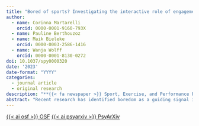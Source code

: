 ```yaml
---
title: "Bored of sports? Investigating the interactive role of engagement and value as predictors of boredom in athletic training"
author:
  - name: Corinna Martarelli
    orcid: 0000-0001-9160-793X
  - name: Pauline Berthouzoz
  - name: Maik Bieleke
    orcid: 0000-0003-2586-1416
  - name: Wanja Wolff
    orcid: 0000-0001-8130-0272
doi: 10.1037/spy0000320
date: '2023'
date-format: "YYYY"
categories:
  - journal article
  - original research
description: "**{{< fa newspaper >}} Sport, Exercise, and Performance Psychology**"
abstract: "Recent research has identified boredom as a guiding signal in goal-directed behavior. As boredom activates a search for more valuable activities, it can consequently challenge goal-directed behavior; this is also expected to be the case in the sporting context. Here, we examined the experience of boredom in athletic training for a competition among 153 athletes with a cross-sectional questionnaire. We developed the questionnaire based on theoretical approaches to boredom. Specifically, we considered two core triggers of boredom (i.e., the ability to remain engaged with the training and the value that athletes ascribe to the training). We found that the positive relationship between the difficulty of engagement in athletic training and the experience of boredom was moderated by the value ascribed to the training. In other words, it seems that the value ascribed to the training can play a protective role, in that high levels of value nullify the positive relationship between difficulty of engagement and boredom experienced in sports. Future research is needed to better understand the antecedents and consequences of boredom experiences in specific sporting contexts, which could be achieved, for example, by differentiating between individual and collective activities or competitions and training situations."
---
```


<a class="btn btn-dark rounded-pill" href="https://osf.io/ktuvf/" role="button">{{< ai osf >}} OSF</a> <a class="btn btn-dark rounded-pill" href="https://psyarxiv.com/43rqw/" role="button">{{< ai psyarxiv >}} PsyArXiv</a>
